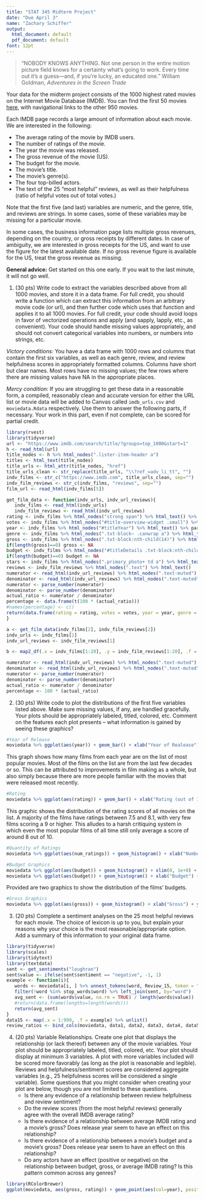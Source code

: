 ```yaml
---
title: "STAT 345 Midterm Project"
date: "Due April 3"
name: "Zachary Schiffer"
output:
  html_document: default
  pdf_document: default
font: 12pt
---
```


> "NOBODY KNOWS ANYTHING. Not one person in the entire motion picture field knows for a certainty what’s going to work. Every time out it’s a guess—and, if you’re lucky, an educated one." William Goldman, _Adventures in the Screen Trade_

Your data for the midterm project consists of the 1000 highest rated movies on the Internet Movie Database (IMDB). You can find the first 50 movies [here](https://www.imdb.com/search/title/?groups=top_1000&start=1), with navigational links to the other 950 movies.

Each IMDB page records a large amount of information about each movie. We are interested in the following:

   * The average rating of the movie by IMDB users. 
   * The number of ratings of the movie. 
   * The year the movie was released. 
   * The gross revenue of the movie (US).
   * The budget for the movie.
   * The movie's title.
   * The movie’s genre(s). 
   * The four top-billed actors.
   * The text of the 25 "most helpful" reviews, as well as their helpfulness (ratio of helpful votes out of total votes.) 
    
Note that the first five (and last) variables are numeric, and the genre, title, and reviews are strings. In some cases, some of these variables may be missing for a particular movie.

In some cases, the business information page lists multiple gross revenues, depending on the country, or gross receipts by different dates. In case of ambiguity, we are interested in gross receipts for the US, and want to use the figure for the latest available date. If no gross revenue figure is available for the US, treat the gross revenue as missing.

**General advice:** Get started on this one early. If you wait to the last minute, it will not go well.

1. (30 pts) Write code to extract the variables described above from all 1000 movies, and store it in a data frame. For full credit, you should write a function which can extract this information from an arbitrary movie code (or url), and then further code which uses that function and applies it to all 1000 movies. For full credit, your code should avoid loops in favor of vectorized operations and apply (and sapply, lapply, etc., as convenient). Your code should handle missing values appropriately, and should not convert categorical variables into numbers, or numbers into strings, etc. 

_Victory conditions:_ You have a data frame with 1000 rows and columns that contain the first six variables, as well as each genre, review, and review helpfulness scores in appropriately formatted columns. Columns have short but clear names. Most rows have no missing values; the few rows where there are missing values have NA in the appropriate places. 

_Mercy condition:_ If you are struggling to get these data in a reasonable form, a compiled, reasonably clean and accurate version for either the URL list or movie data will be added to Canvas called `imdb_urls.csv` and `moviedata.Rdata` respectively.  Use them to answer the following parts, if necessary. Your work in this part, even if not complete, can be scored for partial credit.
```r
library(rvest)
library(tidyverse)
url <- "https://www.imdb.com/search/title/?groups=top_1000&start=1"
h <- read_html(url)
title_nodes <- h %>% html_nodes(".lister-item-header a")
titles <- html_text(title_nodes)
title_urls <- html_attr(title_nodes, "href")
title_urls_clean <- str_replace(title_urls, "\\?ref_=adv_li_tt", "")
indv_films <- str_c("https://www.imdb.com", title_urls_clean, sep="")
indv_film_reviews <- str_c(indv_films, "reviews", sep="")
film_url <- read_html(indv_films[5])
```

```r
get_film_data <- function(indv_urls, indv_url_reviews){
   indv_films <- read_html(indv_urls)
   indv_film_reviews <- read_html(indv_url_reviews)
rating <- indv_films %>% html_nodes("strong span") %>% html_text() %>% parse_number()
votes <- indv_films %>% html_nodes("#title-overview-widget .small") %>% html_text() %>% .[2] %>% parse_number()
year <- indv_films %>% html_nodes("#titleYear") %>% html_text() %>% parse_number
genre <- indv_films %>% html_nodes(".txt-block~ .canwrap a") %>% html_text(., trim = TRUE) %>% str_c(., collapse = ", ")
gross <- indv_films %>% html_nodes(".txt-block:nth-child(14)") %>% html_text() %>% parse_number()
if(length(gross)==0) gross <- NA
budget <- indv_films %>% html_nodes("#titleDetails .txt-block:nth-child(12)") %>% html_text() %>% parse_number()
if(length(budget)==0) budget <- NA
stars <- indv_films %>% html_nodes(".primary_photo+ td a") %>% html_text(., trim = TRUE) %>% .[1:4] %>% str_c(., sep = ",", collapse = ",")
reviews <- indv_film_reviews %>% html_nodes(".text") %>% html_text()
numerator <- read_html(indv_url_reviews) %>% html_nodes(".text-muted") %>% str_split(., "out of", simplify = TRUE) %>% .[,1] %>% str_split(., "\\n", simplify = TRUE) %>% .[,2]
denominator <- read_html(indv_url_reviews) %>% html_nodes(".text-muted") %>% str_split(., "out of", simplify = TRUE) %>% .[,2] %>% str_split(., "\\n", simplify = TRUE) %>% .[,1]
numerator <- parse_number(numerator)
denominator <- parse_number(denominator)
actual_ratio <- numerator / denominator
percentage <- data.frame(t(100 * (actual_ratio)))
#names(percentage) <- c()
return(data.frame(rating = rating, votes = votes, year = year, genre = genre, stars = stars, gross = gross, budget = budget, percentage))
}
```


```r
a <- get_film_data(indv_films[2], indv_film_reviews[2])
indv_urls <- indv_films[1]
indv_url_reviews <- indv_film_reviews[1]

b <- map2_df(.x = indv_films[1:20], .y = indv_film_reviews[1:20], .f = get_film_data)

numerator <- read_html(indv_url_reviews) %>% html_nodes(".text-muted") %>% str_split(., "out of", simplify = TRUE) %>% .[,1] %>% str_split(., "\\n", simplify = TRUE) %>% .[,2]
denominator <- read_html(indv_url_reviews) %>% html_nodes(".text-muted") %>% str_split(., "out of", simplify = TRUE) %>% .[,2] %>% str_split(., "\\n", simplify = TRUE) %>% .[,1]
numerator <- parse_number(numerator)
denominator <- parse_number(denominator)
actual_ratio <- numerator / denominator
percentage <- 100 * (actual_ratio)
```

2. (30 pts) Write code to plot the distributions of the first five variables listed above. Make sure missing values, if any, are handled gracefully. Your plots should be appropriately labeled, titled, colored, etc. Comment on the features each plot presents -- what information is gained by seeing these graphics?

```r
#Year of Release
moviedata %>% ggplot(aes(year)) + geom_bar() + xlab("Year of Realease") + ylab("Number of Films") + ggtitle("Number of Most Popular Films by Year of Release")
```
This graph shows how many films from each year are on the list of most popular movies. Most of the films on the list are from the last few decades or so. This can be attributed to improvements in film making as a whole, but also simply because there are more people familiar with the movies that were released most recently. 
```r
#Rating
moviedata %>% ggplot(aes(rating)) + geom_bar() + xlab("Rating (out of 10)") + ylab("Number of Films") + ggtitle("Number of Films with a Given Rating Score")
```
This graphic shows the distribution of the rating scores of all movies on the list. A majority of the films have ratings between 7.5 and 8.1, with very few films scoring a 9 or higher. This alludes to a harsh critiquing system in which even the most popular films of all time still only average a score of around 8 out of 10. 
```r
#Quantity of Ratings
moviedata %>% ggplot(aes(num_ratings)) + geom_histogram() + xlab("Number of Reviews (per film)") + ylab("Number of Films") + ggtitle("Number of Reviews given to a Film")
```

```r
#Budget Graphics
moviedata %>% ggplot(aes(budget)) + geom_histogram() + xlim(0, 1e+8) + ylim(0, 150) + xlab("Budget") +ylab("Number of Films") +ggtitle("Film Budget (USD)")
moviedata %>% ggplot(aes(budget)) + geom_histogram() + xlab("Budget") + ylab("Number of Films") + ggtitle("Film Budget (USD)")
```
Provided are two graphics to show the distribution of the films' budgets. 
```r
#Gross Graphics
moviedata %>% ggplot(aes(gross)) + geom_histogram() + xlab("Gross") + ylab("Number of Films") + ggtitle("Gross Revenue (USD)") 
```


3. (20 pts) Complete a sentiment analyses on the 25 most helpful reviews for each movie. The choice of lexicon is up to you, but explain your reasons why your choice is the most reasonable/appropriate option. Add a summary of this information to your original data frame.

```r
library(tidyverse)
library(scales)
library(tidytext)
library(textdata)
sent <- get_sentiments("loughran")
sent$value <- ifelse(sent$sentiment == "negative", -1, 1)
example <- function(i){
   words <- moviedata[i, ] %>% unnest_tokens(word, Review_15, token = "words") %>%
   filter(!word %in% stop_words$word) %>% left_join(sent, by="word") 
   avg_sent <- (sum(words$value, na.rm = TRUE) / length(words$value))
   #return(data.frame(lengths=length(words)))
   return(avg_sent)
}
data15 <- map(.x = 1:999, .f = example) %>% unlist()
review_ratios <- bind_cols(moviedata, data1, data2, data3, data4, data5, data6, data7, data8, data9, data10, data11, data12, data13, data14, data15)
```

4. (20 pts) Variable Relationships. Create one plot that displays the relationship (or lack thereof) between any of the movie variables. Your plot should be appropriately labeled, titled, colored, etc. Your plot should display at minimum 3 variables. A plot with more variables included will be scored more favorably (as long as the plot is reasonable and legible). Reviews and helpfulness/sentiment scores are considered aggregate variables (e.g., 25 helpfulness scores will be considered a single variable). Some questions that you might consider when creating your plot are below, though you are not limited to these questions. 
   - Is there any evidence of a relationship between review helpfulness and review sentiment? 
   - Do the review scores (from the most helpful reviews) generally agree with the overall IMDB average rating?
   - Is there evidence of a relationship between average IMDB rating and a movie's gross? Does release year seem to have an effect on this relationship?
   - Is there evidence of a relationship between a movie's budget and a movie's gross? Does release year seem to have an effect on this relationship? 
   - Do any actors have an effect (positive or negative) on the relationship between budget, gross, or average IMDB rating? Is this pattern common across any genres?

```r
library(RColorBrewer)
ggplot(moviedata, aes(gross, rating)) + geom_point(aes(col=year), position = "dodge") + xlab("Gross Revenue") + ylab("Average Rating") + ggtitle("Gross Revenue Compared to Rating and Year of Release") + theme_classic() + scale_color_gradient2(low = "", high = "red")

```

  
  
  
  
  
  


